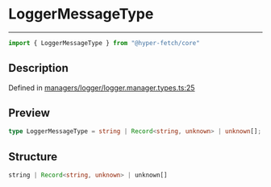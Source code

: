 

# LoggerMessageType

<div class="api-docs__separator" data-reactroot="">

---

</div><div class="api-docs__import" data-reactroot="">

```ts
import { LoggerMessageType } from "@hyper-fetch/core"
```

</div><div class="api-docs__section">

## Description

</div><div class="api-docs__description"><span class="api-docs__do-not-parse">



</span></div><p class="api-docs__definition">

Defined in [managers/logger/logger.manager.types.ts:25](https://github.com/BetterTyped/hyper-fetch/blob/993719ed/packages/core/src/managers/logger/logger.manager.types.ts#L25)

</p><div class="api-docs__section">

## Preview

</div><div class="api-docs__preview type single">

```ts
type LoggerMessageType = string | Record<string, unknown> | unknown[];
```

</div><div class="api-docs__section">

## Structure

</div><div class="api-docs__returns">

```ts
string | Record<string, unknown> | unknown[]
```

</div>